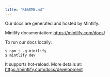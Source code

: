 ```yaml
---
title: "README.md"
---
```


Our docs are generated and hosted by Mintlify.

Mintlify documentation: https://mintlify.com/docs/

To run our docs locally:

```shell
$ npm i -g mintlify
$ mintlify dev
```

It supports hot-reload. More details at: https://mintlify.com/docs/development
